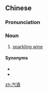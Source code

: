==Chinese==
{{zh-forms}}

===Pronunciation===
{{zh-pron
|m=qìjiǔ
|cat=n
}}

===Noun===
{{zh-noun}}

# [[sparkling wine]]

====Synonyms====
* {{zh-l|起泡酒}}
* {{zh-l|氣泡酒}}

[[zh:汽酒]]